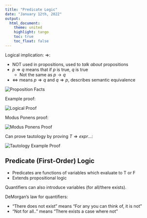 ```yaml
---
title: "Predicate Logic"
date: "January 12th, 2022"
output:
  html_document:
    theme: united
    highlight: tango
    toc: true
    toc_float: false
---
```


Logical implication: $\Rightarrow$:

- NOT used in propositions, used to _talk about_ propositions
- $p \Rightarrow q$ means that if $p$ is true, $q$ is true
  - Not the same as $p \rightarrow q$
- $\Leftrightarrow$ means $p \Rightarrow q$ and $q \Rightarrow p$, describes semantic equivalence

<span>![Proposition Facts](../../../../img/proposition_facts.png)</span>

Example proof:

<span>![Logical Proof](../../../../img/example_logical_proof.png)</span>

Modus Ponens proof:

<span>![Modus Ponens Proof](../../../../img/modus_ponens_proof.png)</span>

Can prove tautology by proving $T \Rightarrow expr$...:

<span>![Tautology Example Proof](../../../../img/tautology_proof_example.png)</span>

## Predicate (First-Order) Logic

- Predicates are functions of variables which evaluate to T or F
- Extends propositional logic

Quantifiers can also introduce variables (for all/there exists).

DeMorgan's law for quantifiers:

- "There does not exist" means "For any you can think of, it is not"
- "Not for all.." means "There exists a case where not"
